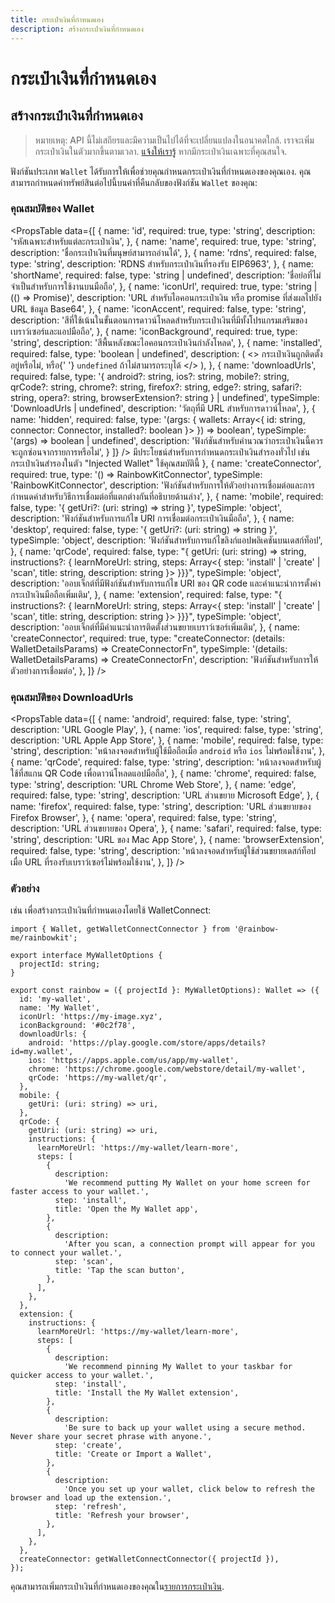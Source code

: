```yaml
---
title: กระเป๋าเงินที่กำหนดเอง
description: สร้างกระเป๋าเงินที่กำหนดเอง
---
```


# กระเป๋าเงินที่กำหนดเอง

## สร้างกระเป๋าเงินที่กำหนดเอง

> หมายเหตุ: API นี้ไม่เสถียรและมีความเป็นไปได้ที่จะเปลี่ยนแปลงในอนาคตใกล้. เราจะเพิ่มกระเป๋าเงินในตัวมากขึ้นตามเวลา. [แจ้งให้เรารู้](https://github.com/rainbow-me/rainbowkit/issues) หากมีกระเป๋าเงินเฉพาะที่คุณสนใจ.

ฟังก์ชันประเภท `Wallet` ได้รับการให้เพื่อช่วยคุณกำหนดกระเป๋าเงินที่กำหนดเองของคุณเอง. คุณสามารถกำหนดค่าทรัพย์สินต่อไปนี้บนค่าที่คืนกลับของฟังก์ชัน `Wallet` ของคุณ:

### คุณสมบัติของ Wallet

<PropsTable
  data={[
    {
      name: 'id',
      required: true,
      type: 'string',
      description: 'รหัสเฉพาะสำหรับแต่ละกระเป๋าเงิน',
    },
    {
      name: 'name',
      required: true,
      type: 'string',
      description: 'ชื่อกระเป๋าเงินที่มนุษย์สามารถอ่านได้',
    },
    {
      name: 'rdns',
      required: false,
      type: 'string',
      description: 'RDNS สำหรับกระเป๋าเงินที่รองรับ EIP6963',
    },
    {
      name: 'shortName',
      required: false,
      type: 'string | undefined',
      description: 'ชื่อย่อที่ไม่จำเป็นสำหรับการใช้งานบนมือถือ',
    },
    {
      name: 'iconUrl',
      required: true,
      type: 'string | (() => Promise<string>)',
      description:
        'URL สำหรับไอคอนกระเป๋าเงิน หรือ promise ที่ส่งผลไปยัง URL ข้อมูล Base64',
    },
    {
      name: 'iconAccent',
      required: false,
      type: 'string',
      description:
        'สีที่ใช้เน้นในขั้นตอนการดาวน์โหลดสำหรับกระเป๋าเงินที่มีทั้งโปรแกรมเสริมของเบราว์เซอร์และแอปมือถือ',
    },
    {
      name: 'iconBackground',
      required: true,
      type: 'string',
      description: 'สีพื้นหลังขณะไอคอนกระเป๋าเงินกำลังโหลด',
    },
    {
      name: 'installed',
      required: false,
      type: 'boolean | undefined',
      description: (
        <>
          กระเป๋าเงินถูกติดตั้งอยู่หรือไม่, หรือ{' '}
          <code>undefined</code> ถ้าไม่สามารถระบุได้
        </>
      ),
    },
    {
      name: 'downloadUrls',
      required: false,
      type: '{ android?: string, ios?: string, mobile?: string, qrCode?: string, chrome?: string, firefox?: string, edge?: string, safari?: string, opera?: string, browserExtension?: string } | undefined',
      typeSimple: 'DownloadUrls | undefined',
      description: 'วัตถุที่มี URL สำหรับการดาวน์โหลด',
    },
    {
      name: 'hidden',
      required: false,
      type: '(args: { wallets: Array<{ id: string, connector: Connector, installed?: boolean }> }) => boolean',
      typeSimple: '(args) => boolean | undefined',
      description:
        'ฟังก์ชันสำหรับคำนวณว่ากระเป๋าเงินนี้ควรจะถูกซ่อนจากรายการหรือไม่',
    } 
  ]}
/> มีประโยชน์สำหรับการกำหนดกระเป๋าเงินสำรองทั่วไป เช่น กระเป๋าเงินสำรองในตัว "Injected Wallet" ใช้คุณสมบัตินี้
 },
 {
 name: 'createConnector',
 required: true,
 type: '() => RainbowKitConnector',
 typeSimple: 'RainbowKitConnector',
 description:
 'ฟังก์ชันสำหรับการให้ตัวอย่างการเชื่อมต่อและการกำหนดค่าสำหรับวิธีการเชื่อมต่อที่แตกต่างกันที่อธิบายด้านล่าง',
 },
 {
 name: 'mobile',
 required: false,
 type: '{ getUri?: (uri: string) => string }',
 typeSimple: 'object',
 description:
 'ฟังก์ชันสำหรับการแก้ไข URI การเชื่อมต่อกระเป๋าเงินมือถือ',
 },
 {
 name: 'desktop',
 required: false,
 type: '{ getUri?: (uri: string) => string }',
 typeSimple: 'object',
 description: 'ฟังก์ชันสำหรับการแก้ไขลิงก์แอปพลิเคชันบนเดสก์ท็อป',
 },
 {
 name: 'qrCode',
 required: false,
 type: "{ getUri: (uri: string) => string, instructions?: { learnMoreUrl: string, steps: Array<{ step: 'install' | 'create' | 'scan', title: string, description: string }> }}}",
 typeSimple: 'object',
 description:
 'ออบเจ็กต์ที่มีฟังก์ชันสำหรับการแก้ไข URI ของ QR code และคำแนะนำการตั้งค่ากระเป๋าเงินมือถือเพิ่มเติม',
 },
 {
 name: 'extension',
 required: false,
 type: "{ instructions?: { learnMoreUrl: string, steps: Array<{ step: 'install' | 'create' | 'scan', title: string, description: string }> }}}",
 typeSimple: 'object',
 description:
 'ออบเจ็กต์ที่มีคำแนะนำการติดตั้งส่วนขยายเบราว์เซอร์เพิ่มเติม',
 },
 {
 name: 'createConnector',
 required: true,
 type: "createConnector: (details: WalletDetailsParams) => CreateConnectorFn",
 typeSimple: '(details: WalletDetailsParams) => CreateConnectorFn',
 description: 'ฟังก์ชันสำหรับการให้ตัวอย่างการเชื่อมต่อ',
 },
 ]}
/>

### คุณสมบัติของ DownloadUrls

<PropsTable
  data={[
    {
      name: 'android',
      required: false,
      type: 'string',
      description: 'URL Google Play',
    },
    {
      name: 'ios',
      required: false,
      type: 'string',
      description: 'URL Apple App Store',
    },
    {
      name: 'mobile',
      required: false,
      type: 'string',
      description:
        'หน้าลงจอดสำหรับผู้ใช้มือถือเมื่อ `android` หรือ `ios` ไม่พร้อมใช้งาน',
    },
    {
      name: 'qrCode',
      required: false,
      type: 'string',
      description:
        'หน้าลงจอดสำหรับผู้ใช้ที่สแกน QR Code เพื่อดาวน์โหลดแอปมือถือ',
    },
    {
      name: 'chrome',
      required: false,
      type: 'string',
      description: 'URL Chrome Web Store',
    },
    {
      name: 'edge',
      required: false,
      type: 'string',
      description: 'URL ส่วนขยาย Microsoft Edge',
    },
    {
      name: 'firefox',
      required: false,
      type: 'string',
      description: 'URL ส่วนขยายของ Firefox Browser',
    },
    {
      name: 'opera',
      required: false,
      type: 'string',
      description: 'URL ส่วนขยายของ Opera',
    },
    {
      name: 'safari',
      required: false,
      type: 'string',
      description: 'URL ของ Mac App Store',
    },
    {
      name: 'browserExtension',
      required: false,
      type: 'string',
      description:
        'หน้าลงจอดสำหรับผู้ใช้ส่วนขยายเดสก์ท็อปเมื่อ URL ที่รองรับเบราว์เซอร์ไม่พร้อมใช้งาน',
    },
  ]}
/>

### ตัวอย่าง

เช่น เพื่อสร้างกระเป๋าเงินที่กำหนดเองโดยใช้ WalletConnect:

```tsx
import { Wallet, getWalletConnectConnector } from '@rainbow-me/rainbowkit';

export interface MyWalletOptions {
  projectId: string;
}

export const rainbow = ({ projectId }: MyWalletOptions): Wallet => ({
  id: 'my-wallet',
  name: 'My Wallet',
  iconUrl: 'https://my-image.xyz',
  iconBackground: '#0c2f78',
  downloadUrls: {
    android: 'https://play.google.com/store/apps/details?id=my.wallet',
    ios: 'https://apps.apple.com/us/app/my-wallet',
    chrome: 'https://chrome.google.com/webstore/detail/my-wallet',
    qrCode: 'https://my-wallet/qr',
  },
  mobile: {
    getUri: (uri: string) => uri,
  },
  qrCode: {
    getUri: (uri: string) => uri,
    instructions: {
      learnMoreUrl: 'https://my-wallet/learn-more',
      steps: [
        {
          description:
            'We recommend putting My Wallet on your home screen for faster access to your wallet.',
          step: 'install',
          title: 'Open the My Wallet app',
        },
        {
          description:
            'After you scan, a connection prompt will appear for you to connect your wallet.',
          step: 'scan',
          title: 'Tap the scan button',
        },
      ],
    },
  },
  extension: {
    instructions: {
      learnMoreUrl: 'https://my-wallet/learn-more',
      steps: [
        {
          description:
            'We recommend pinning My Wallet to your taskbar for quicker access to your wallet.',
          step: 'install',
          title: 'Install the My Wallet extension',
        },
        {
          description:
            'Be sure to back up your wallet using a secure method. Never share your secret phrase with anyone.',
          step: 'create',
          title: 'Create or Import a Wallet',
        },
        {
          description:
            'Once you set up your wallet, click below to refresh the browser and load up the extension.',
          step: 'refresh',
          title: 'Refresh your browser',
        },
      ],
    },
  },
  createConnector: getWalletConnectConnector({ projectId }),
});
```

คุณสามารถเพิ่มกระเป๋าเงินที่กำหนดเองของคุณใน[รายการกระเป๋าเงิน](/docs/custom-wallet-list).
